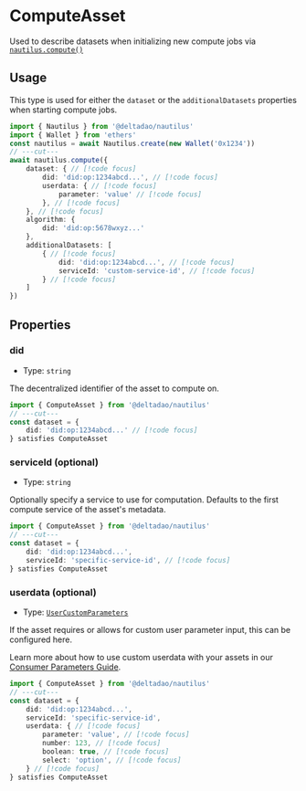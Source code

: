 # ComputeAsset

Used to describe datasets when initializing new compute jobs via [`nautilus.compute()`](/docs/api/nautilus/compute)

## Usage
This type is used for either the `dataset` or the `additionalDatasets` properties when starting compute jobs.

```ts twoslash
import { Nautilus } from '@deltadao/nautilus'
import { Wallet } from 'ethers'
const nautilus = await Nautilus.create(new Wallet('0x1234'))
// ---cut---
await nautilus.compute({
    dataset: { // [!code focus]
        did: 'did:op:1234abcd...', // [!code focus]
        userdata: { // [!code focus]
            parameter: 'value' // [!code focus] 
        }, // [!code focus]
    }, // [!code focus]
    algorithm: {
        did: 'did:op:5678wxyz...'
    },
    additionalDatasets: [
        { // [!code focus]
            did: 'did:op:1234abcd...', // [!code focus]
            serviceId: 'custom-service-id', // [!code focus]
        } // [!code focus]
    ]
})
```

## Properties

### did
- Type: `string`

The decentralized identifier of the asset to compute on.
```ts twoslash
import { ComputeAsset } from '@deltadao/nautilus'
// ---cut---
const dataset = {
    did: 'did:op:1234abcd...' // [!code focus]
} satisfies ComputeAsset
```

### serviceId (optional)
- Type: `string`

Optionally specify a service to use for computation. Defaults to the first compute service of the asset's metadata.
```ts twoslash
import { ComputeAsset } from '@deltadao/nautilus'
// ---cut---
const dataset = {
    did: 'did:op:1234abcd...', 
    serviceId: 'specific-service-id', // [!code focus]
} satisfies ComputeAsset
```

### userdata (optional)
- Type: [`UserCustomParameters`](/docs/api/UserCustomParameters)

If the asset requires or allows for custom user parameter input, this can be configured here.

Learn more about how to use custom userdata with your assets in our [Consumer Parameters Guide](/docs/guide/consumer-parameters).
```ts twoslash
import { ComputeAsset } from '@deltadao/nautilus'
// ---cut---
const dataset = {
    did: 'did:op:1234abcd...', 
    serviceId: 'specific-service-id',
    userdata: { // [!code focus]
        parameter: 'value', // [!code focus]
        number: 123, // [!code focus]
        boolean: true, // [!code focus]
        select: 'option', // [!code focus]
    } // [!code focus]
} satisfies ComputeAsset
```